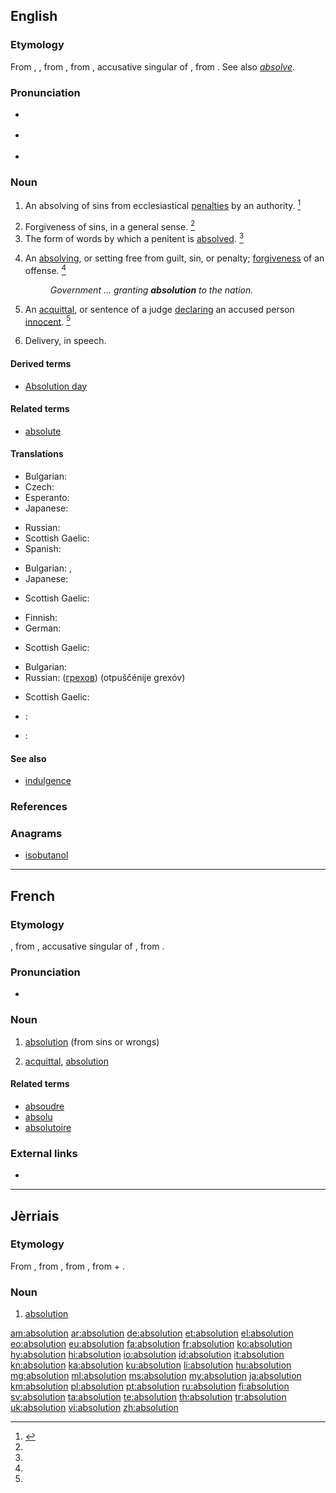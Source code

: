 {{also|Absolution}}
==English==

===Etymology===
From {{etyl|enm|en}} {{term|absolucion|lang=enm}}, {{term|absolucioun|lang=enm}}, from {{etyl|fro|en}} {{term|absolution|lang=fro}}, from {{etyl|la|en}} {{m|la|absolūtiōnem}}, accusative singular of {{m|la|absolūtiō||acquittal}}, from {{m|la|absolvō||absolve}}. See also ''[[absolve]]''.

===Pronunciation===
* {{a|RP}} {{IPA|/æb.səˈljuː.ʃn̩/|lang=en}}
* {{a|US}} {{IPA|/ˌæb.səˈl(j)u.ʃn̩/|lang=en}}
* {{rhymes|uːʃən|lang=en}}

===Noun===
{{en-noun}}

# {{context|ecclesiastical|lang=en}} An absolving of sins from ecclesiastical [[penalty|penalties]] by an authority. {{defdate|First attested around 1150 to 1350.}}<ref name=SOED>{{R:SOED5|page=9}}</ref>
# Forgiveness of sins, in a general sense. {{defdate|First attested around 1150 to 1350.}}<ref name=SOED/>
# The form of words by which a penitent is [[absolved]]. {{defdate|First attested around 1350 to 1470.}}<ref name=SOED/>
#: {{rfquotek|Shipley}}
# An [[absolve|absolving]], or setting free from guilt, sin, or penalty; [[forgiven]]ess of an offense. {{defdate|First attested around 1350 to 1470.}}<ref name=SOED/>
#: ''Government ... granting '''absolution''' to the nation.''
# {{context|civil|_|legal|obsolete|lang=en}} An [[acquittal]], or sentence of a judge [[declare|declaring]] an accused person [[innocent]]. {{defdate|First attested in the early 17<sup>th</sup> century.}}<ref name=SOED/>
# {{context|obsolete|lang=en}} Delivery, in speech.
#: {{rfquotek|Ben Jonson}}

====Derived terms====
* [[Absolution day]]

====Related terms====
* [[absolute]]

====Translations====
{{trans-top|absolving or setting free from guilt, sin or penalty; forgiveness of an offense}}
* Bulgarian: {{t+|bg|опрощение}}
* Czech: {{t|cs|rozhřešení|n}}
* Esperanto: {{t|eo|absolvo}}
* Japanese: {{t+|ja|解放|tr=kaihō}}
{{trans-mid}}
* Russian: {{t+|ru|прощение|n|tr=proščénije}}
* Scottish Gaelic: {{t|gd|saoradh|m}}
* Spanish: {{t+|es|absolución|f}}
{{trans-bottom}}

{{trans-top|acquittal, or sentence of a judge declaring an accused person innocent}}
* Bulgarian: {{t|bg|оправдаване}}, {{t|bg|[[освобождаване]] [[от]] [[отговорност]]}}
* Japanese: {{t+|ja|釈放|tr=shakuhō}}
{{trans-mid}}
* Scottish Gaelic: {{t|gd|saoradh|m}}
{{trans-bottom}}

{{trans-top|exercise of priestly jurisdiction in the sacrament of penance, by which Catholics believe the sins of the truly penitent are forgiven}}
* Finnish: {{t+|fi|synninpäästö}}
* German: {{t+|de|Absolution|f}}
{{trans-mid}}
* Scottish Gaelic: {{t|gd|saoradh|m}}
{{trans-bottom}}

{{trans-top|absolving from ecclesiastical penalties}}
* Bulgarian: {{t+|bg|опрощение}}
* Russian: {{t+|ru|отпущение|n}} ([[грех|грехов]]) (otpuščénije grexóv)
{{trans-mid}}
* Scottish Gaelic: {{t|gd|saoradh|m}}
{{trans-bottom}}

{{trans-top|form of words by which a penitent is absolved}}
{{trans-mid}}
{{trans-bottom}}

{{trans-top|delivery, in speech}}
{{trans-mid}}
{{trans-bottom}}

{{checktrans-top}}
* {{ttbc|roa-jer}}: {{t|roa-jer|absolution|f}}
{{trans-mid}}
* {{ttbc|nov}}: {{t|nov|absolutione}}
{{trans-bottom}}

====See also====
* [[indulgence]]

===References===
<references/>

===Anagrams===
* [[isobutanol#English|isobutanol]]

----

==French==

===Etymology===
{{etyl|fro|fr}}, from {{etyl|la|fr}} {{m|la|absolūtiōnem}}, accusative singular of {{m|la|absolūtiō||acquittal}}, from {{m|la|absolvō||absolve}}.

===Pronunciation===
* {{IPA|/absɔlysjɔ̃/|lang=fr}}

===Noun===
{{fr-noun|f}}

# [[#English|absolution]] (from sins or wrongs)
# {{context|legal|lang=fr}} [[acquittal]], [[#English|absolution]]

====Related terms====
* [[absoudre]]
* [[absolu]]
* [[absolutoire]]

===External links===
* {{R:TLFi}}

----

==Jèrriais==

===Etymology===
From {{etyl|fro|roa-jer}} {{term|absolution|lang=fro}}, from {{etyl|la|roa-jer}} {{term|absolutio|absolūtiō, absolūtiōnem|acquittal|lang=la}}, from {{term|absolvo|absolvō, absolvere|absolve, acquit|lang=la}}, from {{term|ab||from, away from|lang=la}} + {{term|solvo|solvō, solvere|release, loosen, dissolve, take apart|lang=la}}.

===Noun===
{{roa-jer-noun|f}}

# [[#English|absolution]]

[[am:absolution]]
[[ar:absolution]]
[[de:absolution]]
[[et:absolution]]
[[el:absolution]]
[[eo:absolution]]
[[eu:absolution]]
[[fa:absolution]]
[[fr:absolution]]
[[ko:absolution]]
[[hy:absolution]]
[[hi:absolution]]
[[io:absolution]]
[[id:absolution]]
[[it:absolution]]
[[kn:absolution]]
[[ka:absolution]]
[[ku:absolution]]
[[li:absolution]]
[[hu:absolution]]
[[mg:absolution]]
[[ml:absolution]]
[[ms:absolution]]
[[my:absolution]]
[[ja:absolution]]
[[km:absolution]]
[[pl:absolution]]
[[pt:absolution]]
[[ru:absolution]]
[[fi:absolution]]
[[sv:absolution]]
[[ta:absolution]]
[[te:absolution]]
[[th:absolution]]
[[tr:absolution]]
[[uk:absolution]]
[[vi:absolution]]
[[zh:absolution]]